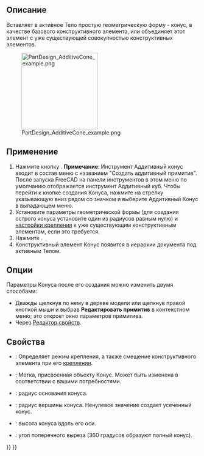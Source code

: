 <languages/>

{{Docnav/ru
|[[PartDesign_AdditiveSphere/ru|Аддитивная сфера]]
|[[PartDesign_AdditiveEllipsoid/ru|Аддитивный эллипсоид]]
|[[PartDesign_Workbench/ru|Верстак PartDesign]]
|IconL=PartDesign_AdditiveSphere.svg
|IconR=PartDesign_AdditiveEllipsoid.svg
|IconC=Workbench_PartDesign.svg
}}

{{GuiCommand/ru
|Name/ru=Аддитивный конус
|Name=PartDesign_AdditiveCone
|MenuLocation=Part Design → Создать аддитивный примитив → Аддитивный Конус
|Workbenches=[[PartDesign_Workbench/ru|PartDesign]]
|Version=0.17
|SeeAlso=[[PartDesign_CompPrimitiveAdditive/ru|Создать аддитивный примитив]], [[PartDesign_SubtractiveCone/ru|Субтрактивный конус]]
}}

<span id="Description"></span>
==Описание==

Вставляет в активное Тело простую геометрическую форму - конус, в качестве базового конструктивного элемента, или объединяет этот элемент с уже существующей совокупностью конструктивных элементов.

[[File:PartDesign_AdditiveCone_example.png|200px]]

<span id="Usage"></span>
==Применение==

<div class="mw-translate-fuzzy">
# Нажмите кнопку {{Button|[[Image:PartDesign AdditiveCone.svg|24px]] '''Аддитивный конус'''}}. '''Примечание''': Инструмент Аддитивный конус входит в состав меню с названием "Создать аддитивный примитив". После запуска FreeCAD на панели инструментов в этом меню по умолчанию отображается инструмент Аддитивный куб. Чтобы перейти к кнопке создания Конуса, нажмите на стрелку указывающую вниз рядом со значком и выберите Аддитивный Конус в выпадающем меню.
# Установите параметры геометрической формы (для создания острого конуса установите один из радиусов равным нулю) и [[Part_EditAttachment/ru|настройки крепления]] к уже существующим конструктивным элементам, если это требуется.
# Нажмите {{Button|OK}}.
# Конструктивный элемент Конус появится в иерархии документа под активным Телом.
</div>

<span id="Options"></span>
==Опции==

Параметры Конуса после его создания можно изменить двумя способами:
* Дважды щелкнув по нему в дереве модели или щелкнув правой кнопкой мыши и выбрав '''Редактировать примитив''' в контекстном меню; это откроет окно параметров примитива.
* Через [[Property_editor/ru|Редактор свойств]].

<span id="Properties"></span>
==Свойства==

* {{PropertyData|Attachment}}: Определяет режим крепления, а также смещение конструктивного элемента при его [[Part_EditAttachment/ru|креплении]].
* {{PropertyData|Label}}: Метка, присвоенная объекту Конус. Может быть изменена в соответствии с вашими потребностями.
* {{PropertyData|Radius1}}: радиус основания конуса.
* {{PropertyData|Radius2}}: радиус вершины конуса. Ненулевое значение создает усеченный конус.
* {{PropertyData|Height}}: высота конуса вдоль его оси.
* {{PropertyData|Angle}}: угол поперечного выреза (360 градусов образуют полный конус).


{{Docnav/ru
|[[PartDesign_AdditiveSphere/ru|Аддитивная сфера]]
|[[PartDesign_AdditiveEllipsoid/ru|Аддитивный эллипсоид]]
|[[PartDesign_Workbench/ru|Верстак PartDesign]]
|IconL=PartDesign_AdditiveSphere.svg
|IconR=PartDesign_AdditiveEllipsoid.svg
|IconC=Workbench_PartDesign.svg
}}

{{PartDesign_Tools_navi{{#translation:}}}}
{{Userdocnavi{{#translation:}}}}